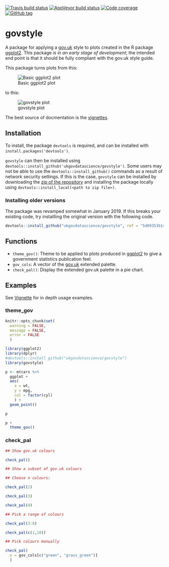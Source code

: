 [![Travis build status](https://travis-ci.org/ukgovdatascience/govstyle.svg?branch=master)](https://travis-ci.org/ukgovdatascience/govstyle)
[![AppVeyor build status](https://ci.appveyor.com/api/projects/status/github/nacnudus/govstyle?branch=master&svg=true)](https://ci.appveyor.com/project/nacnudus/govstyle)
[![Code coverage](http://codecov.io/github/ukgovdatascience/govstyle/coverage.svg?branch=master)](http://codecov.io/github/ukgovdatascience/govstyle?branch=master)
[![GitHub tag](https://img.shields.io/github/tag/ukgovdatascience/govstyle.svg)]()

# govstyle

A package for applying a [gov.uk](http://govuk-elements.herokuapp.com/) style to plots created in the R package [ggplot2](https://github.com/hadley/ggplot2).
This package *is in an early stage of development*; the intended end point is that it should be fully compliant with the gov.uk style guide.

This package turns plots from this:

![Basic ggplot2 plot](https://github.com/ukgovdatascience/govstyle/raw/master/vignettes/figure/figure1-1.png)

to this:

![govstyle plot](https://raw.githubusercontent.com/ukgovdatascience/govstyle/master/vignettes/figure/figure1d-1.png)

The best source of docmentation is the [vignettes](https://github.com/ukgovdatascience/govstyle/blob/master/vignettes/absence_statistics.md).

## Installation

To install, the package `devtools` is required, and can be installed with `install.packages('devtools')`.

`govstyle` can then be installed using `devtools::install_github('ukgovdatascience/govstyle')`.
Some users may not be able to use the `devtools::install_github()` commands as a result of network security settings.
If this is the case, `govstyle` can be installed by downloading the [zip of the repository](https://github.com/ukgovdatascience/govstyle/archive/master.zip) and installing the package locally using `devtools::install_local(<path to zip file>)`.

### Installing older versions

The package was revamped somewhat in January 2019.  If this breaks your existing
code, try installling the original version with the following code.

```r
devtools::install_github("ukgovdatascience/govstyle", ref = "5d09353b14ccafda4e9c8676993fabf44fcfe5c1")
```

## Functions

* `theme_gov()`: Theme to be applied to plots produced in [ggplot2]() to give a government statistics publication feel.
* `gov_cols`: A vector of the [gov.uk](http://govuk-elements.herokuapp.com/colour/#colour-extended-palette) extended palette.
* `check_pal()`: Display the extended gov.uk palette in a pie chart.

## Examples

See [Vignette](https://github.com/ukgovdatascience/govstyle/blob/master/vignettes/absence_statistics.md) for in depth usage examples.

### theme_gov

```r

knitr::opts_chunk$set(
  warning = FALSE,
  message = FALSE,
  error = FALSE
  )

```

```r

library(ggplot2)
library(dplyr)
#devtools::install_github("ukgovdatascience/govstyle")
library(govstyle)


```

```r

p <- mtcars %>%
  ggplot +
  aes(
    x = wt,
    y = mpg,
    col = factor(cyl)
    ) +
  geom_point()

p

p +
  theme_gov()

```

### check_pal

```r

## Show gov.uk colours

check_pal()

## Show a subset of gov.uk colours

## Choose n colours:

check_pal(2)

check_pal(3)

check_pal(4)

## Pick a range of colours

check_pal(3:8)

check_pal(c(1,10))

## Pick colours manually

check_pal(
  x = gov_cols[c("green", "grass_green")]
  )

```
